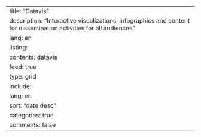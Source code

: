 ---
title: "Datavis"
description: "Interactive visualizations, infographics and content for dissemination activities for all audiences"
lang: en
listing:
  contents: datavis
  feed: true
  type: grid
  include:
    lang: en
  sort: "date desc"
  categories: true
comments: false
---